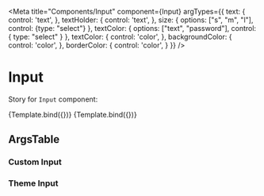 
<Meta 
  title="Components/Input"
  component={Input}
  argTypes={{
    text: {
      control: 'text',
    },
    textHolder: {
      control: 'text',
    },
    size: {
      options: ["s", "m", "l"],
      control: {type: "select"}
    },
    textColor: {
      options: ["text", "password"],
      control: { type: "select" }
    },
    textColor: {
      control: 'color',
    },
    backgroundColor: {
      control: 'color',
    },
    borderColor: {
      control: 'color',
    }
  }}
/>

# Input


Story for `Input` component:

<Canvas>
  <Story 
    name="Custom Input"
    args={{
      text: "Is an input",
      textHolder: "This is a placeHolder",
      size: "m",
      textColor: "black",
      backgroundColor: "white",
      borderColor: "black",
      textType: "password"
    }}
  >
  {Template.bind({})}
  </Story>
  <Story 
    name="Theme Input"
    args={{
      text: "This is an input",
    }}
  >
  {Template.bind({})}
  </Story>
</Canvas>

## ArgsTable

### Custom Input
<ArgsTable story="Custom Input" />

### Theme Input
<ArgsTabel story="Theme Input" />
